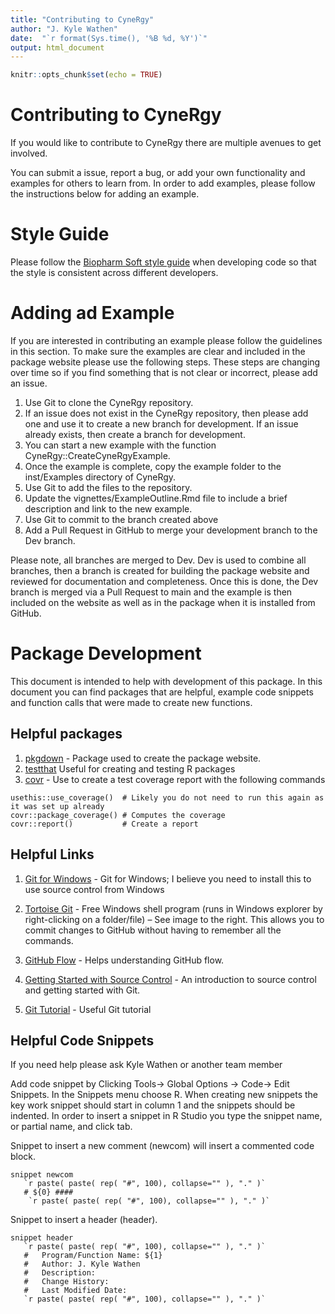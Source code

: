 ```yaml
---
title: "Contributing to CyneRgy"
author: "J. Kyle Wathen"
date:  "`r format(Sys.time(), '%B %d, %Y')`"
output: html_document
---
```


```r
knitr::opts_chunk$set(echo = TRUE)
```

# Contributing to CyneRgy

If you would like to contribute to CyneRgy there are multiple avenues to get involved. 

You can submit a issue, report a bug, or add your own functionality and examples for others to learn from.  In order to add examples, please follow the instructions below for adding an example.


# Style Guide 

Please follow the [Biopharm Soft style guide](https://biopharmsoftgrp.github.io/BioPharmSoftRStyleGuide/) when developing code so that the style is consistent across different developers. 

# Adding ad Example

If you are interested in contributing an example please follow the guidelines in this section.  To make sure the examples are clear and included in the package website please use the following steps.   These steps are changing over time so if you find something that is not clear or incorrect, please add an issue. 

1. Use Git to clone the CyneRgy repository. 
1. If an issue does not exist in the CyneRgy repository, then please add one and use it to create a new branch for development.  If an issue already exists, then create a branch for development. 
1. You can start a new example with the function CyneRgy::CreateCyneRgyExample.
1. Once the example is complete, copy the example folder to the inst/Examples directory of CyneRgy.  
1. Use Git to add the files to the repository.  
1. Update the vignettes/ExampleOutline.Rmd file to include a brief description and link to the new example. 
1. Use Git to commit to the branch created above
1. Add a Pull Request in GitHub to merge your development branch to the Dev branch.   

Please note, all branches are merged to Dev.   Dev is used to combine all branches, then a branch is created for building the package website and reviewed for documentation and completeness.   Once this is done, the Dev branch is merged via a Pull Request to main and the example is then included on the website as well as in the package when it is installed from GitHub. 




# Package Development

This document is intended to help with development of this package.  In this document you can find packages that are helpful, example code snippets and function calls that were made to create new functions. 


## Helpful packages
1. [pkgdown](https://pkgdown.r-lib.org/reference/build_home.html) - Package used to create the package website. 
1. [testthat](https://testthat.r-lib.org/) Useful for creating and testing R packages
1. [covr](https://covr.r-lib.org/) - Use to create a test coverage report with the following commands
 ```
usethis::use_coverage()  # Likely you do not need to run this again as it was set up already
covr::package_coverage() # Computes the coverage
covr::report()           # Create a report
```

## Helpful Links
1. [Git for Windows](https://git-for-windows.github.io/)  - Git for Windows; I believe you need to install this to use source control from Windows
3. [Tortoise Git](https://tortoisegit.org/) - Free Windows shell program (runs in Windows explorer by right-clicking on a folder/file) – See image to the right.  This allows you to commit changes to GitHub without having to remember all the commands. 
2. [GitHub Flow](https://guides.github.com/introduction/flow/) - Helps understanding GitHub flow.

4. [Getting Started with Source Control](https://git-scm.com/book/en/v1/Getting-Started-About-Version-Control) - An introduction to source control and getting started with Git.
5. [Git Tutorial](https://backlog.com/git-tutorial/) - Useful Git tutorial 




## Helpful Code Snippets
If you need help please ask Kyle Wathen or another team member

Add code snippet by Clicking Tools-> Global Options -> Code-> Edit Snippets.  In the Snippets menu choose R.  When creating new snippets the key work snippet should start in column 1 and the snippets should be indented.  In order to insert a snippet in R Studio you type the snippet name, or partial name, and click tab. 


Snippet to insert a new comment (newcom) will insert a commented code block.

 ```
snippet newcom
    `r paste( paste( rep( "#", 100), collapse="" ), "." )`
    # ${0} ####
     `r paste( paste( rep( "#", 100), collapse="" ), "." )`
```

Snippet to insert a header (header).

```
snippet header
   `r paste( paste( rep( "#", 100), collapse="" ), "." )`
   #   Program/Function Name: ${1}
   #   Author: J. Kyle Wathen
   #   Description:
   #   Change History:
   #   Last Modified Date:
   `r paste( paste( rep( "#", 100), collapse="" ), "." )`
```
